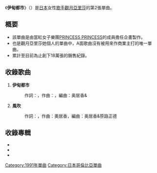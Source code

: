 {{unreferenced|time=2017-01-24T16:37:30+00:00}}
{{Infobox Single
| Name        = 伊甸都市<br /><small>（{{lang|ja|エデンの都市}}）</small>
| Artist      = [[觀月亞里莎|觀月亞里莎]]
| Album       = {{link-ja|ARISA (觀月亞里莎專輯)|ARISA (観月ありさのアルバム)|ARISA}}
| Released    = 1991年8月28日
| Recorded    =
| Genre       = [[日本流行音樂|J-POP]]
| Length      = 
| Label       = [[日本古倫美亞|日本古倫美亞]]
| Writer      =
| Producer    = 
| Chart position =* 週榜第5名（[[Oricon公信榜|Oricon]]）
* 1991年9月度月榜第10名（Oricon）
* 1991年度年榜第91名（Oricon）
* 上榜11次（Oricon）
| Certification =
| Last single = {{link-ja|傳說少女|伝説の少女}}<br />（1991年）
| This single = '''伊甸都市'''<br />（1991年）
| Next single = {{link-ja|風の中で|風の中で}}<br />（1991年）
|}}
《'''伊甸都市'''》（{{lang-ja|エデンの都市／エデンのまち}}）是[[日本|日本]]女性[[歌手|歌手]][[觀月亞里莎|觀月亞里莎]]的第2張單曲。

== 概要 ==
* 該單曲是由當紅女子樂團[[PRINCESS_PRINCESS|PRINCESS PRINCESS]]的成員{{link-ja|奧居香|岸谷香}}擔任企畫製作。
* 也是觀月亞里莎她個人的單曲中，A面歌曲沒有被用來作商業主打的唯一單曲。
* 累計至目前為止創下18萬張的銷售紀錄。

== 收錄歌曲 ==
# '''伊甸都市'''
#: 作詞：{{link-ja|田口俊|田口俊}}，作曲：{{link-ja|奧居香|岸谷香}}，編曲：奥居香&{{link-ja|笹路正德|笹路正徳}}
# '''風{{lang|ja|は}}吹{{lang|ja|いてる}}''' 
#: 作詞：{{link-ja|富田京子|富田京子}}，作曲：奧居香，編曲：奥居香&笹路正德

== 收錄專輯 ==
* {{link-ja|ARISA (觀月亞里莎專輯)|ARISA (観月ありさのアルバム)|ARISA}}
* {{link-ja|FIORE -ARISA COLLECTION-|FIORE (観月ありさのアルバム)}}
* {{link-ja|HISTORY ～ALISA MIZUKI COMPLETE SINGLE COLLECTION～|HISTORY-ALISA MIZUKI COMPLETE SINGLE COLLECTION-}}

{{Single-stub}}
{{DEFAULTSORT:Eden Machi}}
[[Category:1991年單曲|Category:1991年單曲]]
[[Category:日本哥倫比亞單曲|Category:日本哥倫比亞單曲]]